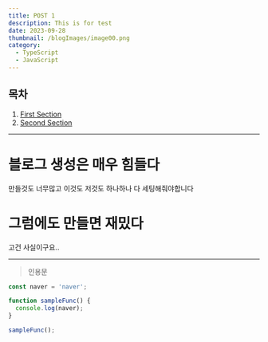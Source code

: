 ```yaml
---
title: POST 1
description: This is for test
date: 2023-09-28
thumbnail: /blogImages/image00.png
category:
  - TypeScript
  - JavaScript
---
```


## 목차
1. [First Section](#블로그-생성은-매우-힘들다)
2. [Second Section](#그럼에도-만들면-재밌다)

---

# 블로그 생성은 매우 힘들다
만들것도 너무많고 이것도 저것도 하나하나 다 세팅해줘야합니다

# 그럼에도 만들면 재밌다
고건 사실이구요..

---
> 인용문

```ts
const naver = 'naver';

function sampleFunc() {
  console.log(naver);
}

sampleFunc();
```

